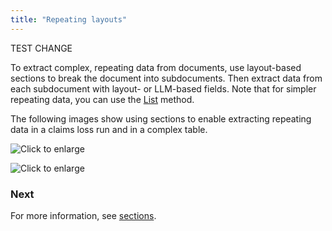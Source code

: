 ```yaml
---
title: "Repeating layouts"
---
```


TEST CHANGE

To extract complex, repeating data from documents, use layout-based sections to break the document into subdocuments. Then extract data from each subdocument with layout- or LLM-based fields. Note that for simpler repeating data, you can use the [List](/senseml-reference/llm-based-methods/list) method.

The following images show using sections to enable extracting repeating data in a claims loss run and in a complex table.

![Click to enlarge](/assets/v0/images/screenshots/sections_highlight_1.png)

![Click to enlarge](/assets/v0/images/screenshots/sections_highlight_2.png)

### Next

For more information, see [sections](/senseml-reference/sections/index-sections).